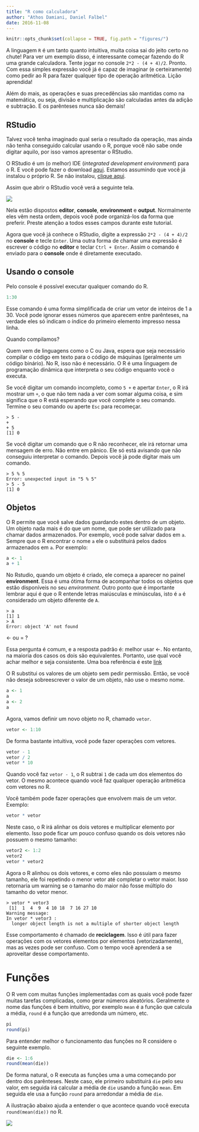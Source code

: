 ```yaml
---
title: "R como calculadora"
author: "Athos Damiani, Daniel Falbel"
date: 2016-11-08
---
```


```r
knitr::opts_chunk$set(collapse = TRUE, fig.path = "figures/")
```

A linguagem `R` é um tanto quanto intuitiva, muita coisa sai do jeito certo no 
chute! Para ver um exemplo disso, é interessante começar fazendo do R uma grande calculadora. Tente jogar no console `2*2 - (4 + 4)/2`. Pronto. Com essa simples 
expressão você já é capaz de imaginar (e certeiramente) como pedir ao R para fazer qualquer tipo de operação aritmética. Lição aprendida!

Além do mais, as operações e suas precedências são mantidas como na matemática, 
ou seja, divisão e multiplicação são calculadas antes da adição e subtração. 
E os parênteses nunca são demais!

## RStudio

Talvez você tenha imaginado qual seria o resultado da operação, mas ainda não 
tenha conseguido calcular usando o R, porque você não sabe onde digitar aquilo, 
por isso vamos apresentar o RStudio.

O RStudio é um (o melhor) IDE (*integrated development environment*) para o R.
E você pode fazer o download [aqui](https://www.rstudio.com/products/rstudio/download3/). 
Estamos assumindo que você já instalou o próprio R. Se não instalou, [clique aqui](https://cloud.r-project.org/).

Assim que abrir o RStudio você verá a seguinte tela.


![](figures/rstudio-editor.png)

Nela estão dispostos **editor**, **console**, **environment** e **output**. 
Normalmente eles vêm nesta ordem, depois você pode organizá-los da forma que
preferir. Preste atenção a todos esses campos durante este tutorial.

Agora que você já conhece o RStudio, digite a expressão `2*2 - (4 + 4)/2` no
**console** e tecle `Enter`. Uma outra forma de chamar uma expressão é escrever
o código no **editor** e teclar `Ctrl + Enter`. Assim o comando é enviado para 
o **console** onde é diretamente executado.

## Usando o console

Pelo console é possível executar qualquer comando do R.

```r
1:30
```

Esse comando é uma forma simplificada de criar um vetor de inteiros de 1 a 30.
Você pode ignorar esses números que aparecem entre parênteses, na verdade eles 
só indicam o índice do primeiro elemento impresso nessa linha.

<div class='admonition note'>
<p class='admonition-title'>
Quando compilamos?
</p>
<p>
Quem vem de linguagens como o C ou Java, espera que seja necessário compilar o código em texto para o código de máquinas (geralmente um código binário). No R, isso não é necessário. O R é uma linguagem de programação dinâmica que interpreta o seu código enquanto você o executa.
</p>
</div>

Se você digitar um comando incompleto, como `5 + ` e apertar `Enter`, o R irá mostrar
um `+`, o que não tem nada a ver com somar alguma coisa, e sim significa que o
R está esperando que você complete o seu comando. Termine o seu comando ou aperte
`Esc` para recomeçar.

```
> 5 -
+ 
+ 5
[1] 0
```

Se você digitar um comando que o R não reconhecer, ele irá retornar uma mensagem
de erro. Não entre em pânico. Ele só está avisando que não conseguiu interpretar
o comando. Depois você já pode digitar mais um comando.

```
> 5 % 5
Error: unexpected input in "5 % 5"
> 5 - 5
[1] 0
```

## Objetos

O R permite que você salve dados guardando estes dentro de um objeto. Um objeto 
nada mais é do que um nome, que pode ser utilizado para chamar dados armazenados.
Por exemplo, você pode salvar dados em `a`. Sempre que o R encontrar o nome `a`
ele o substituirá pelos dados armazenados em `a`. Por exemplo:

```r
a <- 1
a + 1
```

No Rstudio, quando um objeto é criado, ele começa a aparecer no painel **environment**. Essa é uma ótima forma de acompanhar todos os objetos que estão
disponíveis no seu *environment*. Outro ponto que é importante lembrar aqui é que 
o R entende letras maiúsculas e minúsculas, isto é `a` é considerado um objeto
diferente de `A`.

```
> a
[1] 1
> A
Error: object 'A' not found
```

<div class='admonition note'>
<p class='admonition-title'>
<- ou = ?
</p>
<p>
Essa pergunta é comum, e a resposta padrão é: melhor usar <-. No entanto, na maioria dos casos os dois são equivalentes. Portanto, use qual você achar melhor e seja consistente. Uma boa referência é este <a href="http://pt.stackoverflow.com/a/160092/6036">link</a>
</p>
</div>

O R substitui os valores de um objeto sem pedir permissão. Então, se você não
deseja sobreescrever o valor de um objeto, não use o mesmo nome.

```r
a <- 1
a
a <- 2
a
```

Agora, vamos definir um novo objeto no R, chamado `vetor`.

```r
vetor <- 1:10
```

De forma bastante intuitiva, você pode fazer operações com vetores.

```r
vetor - 1
vetor / 2
vetor * 10
```

Quando você faz `vetor - 1`, o R subtrai `1` de cada um dos elementos do vetor.
O mesmo acontece quando você faz qualquer operação aritmética com vetores no R.

Você também pode fazer operações que envolvem mais de um vetor. Exemplo:

```r
vetor * vetor
```

Neste caso, o R irá alinhar os dois vetores e multiplicar elemento por elemento.
Isso pode ficar um pouco confuso quando os dois vetores não possuem o mesmo
tamanho:

```r
vetor2 <- 1:2
vetor2
vetor * vetor2
```

Agora o R alinhou os dois vetores, e como eles não possuiam o mesmo tamanho, ele
foi repetindo o menor vetor até completar o vetor maior. Isso retornaria um warning
se o tamanho do maior não fosse múltiplo do tamanho do vetor menor.

```
> vetor * vetor3
 [1]  1  4  9  4 10 18  7 16 27 10
Warning message:
In vetor * vetor3 :
  longer object length is not a multiple of shorter object length
```

Esse comportamento é chamado de **reciclagem**. Isso é útil para fazer operações 
com os vetores elementos por elementos (vetorizadamente), mas as vezes pode ser
confuso. Com o tempo você aprenderá a se aproveitar desse comportamento.

# Funções

O R vem com muitas funções implementadas com as quais você pode fazer muitas 
tarefas complicadas, como gerar números aleatórios. Geralmente o nome das funções
é bem intuitivo, por exemplo `mean` é a função que calcula a média, `round` é a
função que arredonda um número, etc.

```r
pi
round(pi)
```

Para entender melhor o funcionamento das funções no R considere o seguinte exemplo.

```r
die <- 1:6
round(mean(die))
```

De forma natural, o R executa as funções uma a uma começando por dentro dos parênteses. Neste caso, ele primeiro substituirá `die` pelo seu valor, em seguida
irá calcular a média de `die` usando a função `mean`. Em seguida ele usa a função
`round` para arredondar a média de `die`.

A ilustração abaixo ajuda a entender o que acontece quando você executa `round(mean(die))` no R.

![](figures/round.png)
